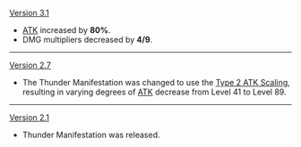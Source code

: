 {{Change History/Header}}
[[Version 3.1]]
* [[ATK]] increased by '''80%'''.
* DMG multipliers decreased by '''4/9'''.
----
[[Version 2.7]]
* The Thunder Manifestation was changed to use the [[Enemy/Level Scaling#ATK Level Scaling|Type 2 ATK Scaling]], resulting in varying degrees of [[ATK]] decrease from Level 41 to Level 89.
----
[[Version 2.1]]
* Thunder Manifestation was released.